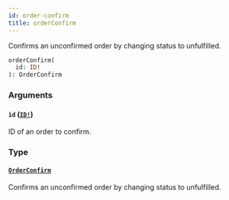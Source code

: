 ```yaml
---
id: order-confirm
title: orderConfirm
---
```


Confirms an unconfirmed order by changing status to unfulfilled.

```graphql
orderConfirm(
  id: ID!
): OrderConfirm

```

### Arguments

#### `id` ([`ID!`](/api-reference/scalars/id.mdx))

ID of an order to confirm.

### Type

#### [`OrderConfirm`](/api-reference/objects/order-confirm.mdx)

Confirms an unconfirmed order by changing status to unfulfilled.
